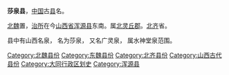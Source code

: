 {{unreferenced|time=2017-06-23T02:40:02+00:00}}
'''莎泉县'''，[[中国|中国]]古[[县|县]]名。

[[北魏|北魏]]置，[[治所|治所]]在今[[山西省|山西省]][[浑源县|浑源县]]东南。属[[北灵丘郡|北灵丘郡]]。[[北齐|北齐]]省。

县中有山西名泉， 名为莎泉， 又名广灵泉， 属水神堂泉范围。

{{南北朝行政区划小作品}}
{{DEFAULTSORT:S}}
[[Category:北魏县份|Category:北魏县份]]
[[Category:东魏县份|Category:东魏县份]]
[[Category:北齐县份|Category:北齐县份]]
[[Category:山西古代县份|Category:山西古代县份]]
[[Category:大同行政区划史|Category:大同行政区划史]]
[[Category:浑源县|Category:浑源县]]